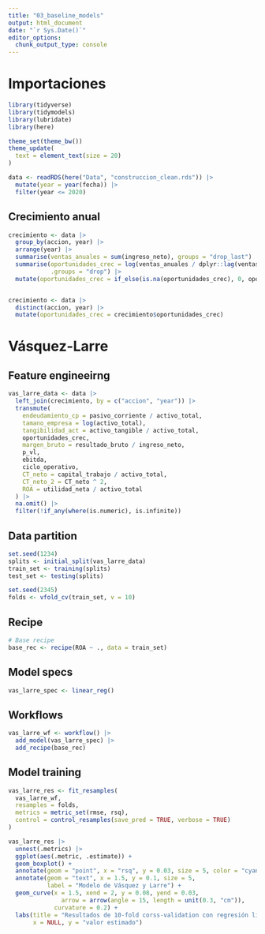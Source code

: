 ```yaml
---
title: "03_baseline_models"
output: html_document
date: "`r Sys.Date()`"
editor_options: 
  chunk_output_type: console
---
```


# Importaciones

```r
library(tidyverse)
library(tidymodels)
library(lubridate)
library(here)

theme_set(theme_bw())
theme_update(
  text = element_text(size = 20)
)

data <- readRDS(here("Data", "construccion_clean.rds")) |> 
  mutate(year = year(fecha)) |> 
  filter(year <= 2020)
```

## Crecimiento anual

```r
crecimiento <- data |> 
  group_by(accion, year) |> 
  arrange(year) |> 
  summarise(ventas_anuales = sum(ingreso_neto), groups = "drop_last") |> 
  summarise(oportunidades_crec = log(ventas_anuales / dplyr::lag(ventas_anuales)),
            .groups = "drop") |> 
  mutate(oportunidades_crec = if_else(is.na(oportunidades_crec), 0, oportunidades_crec))


crecimiento <- data |> 
  distinct(accion, year) |> 
  mutate(oportunidades_crec = crecimiento$oportunidades_crec)
```


# Vásquez-Larre 

## Feature engineeirng

```r
vas_larre_data <- data |> 
  left_join(crecimiento, by = c("accion", "year")) |> 
  transmute(
    endeudamiento_cp = pasivo_corriente / activo_total,
    tamano_empresa = log(activo_total),
    tangibilidad_act = activo_tangible / activo_total,
    oportunidades_crec,
    margen_bruto = resultado_bruto / ingreso_neto,
    p_vl,
    ebitda,
    ciclo_operativo,
    CT_neto = capital_trabajo / activo_total,
    CT_neto_2 = CT_neto ^ 2,
    ROA = utilidad_neta / activo_total
  ) |> 
  na.omit() |> 
  filter(!if_any(where(is.numeric), is.infinite))
```


## Data partition

```r
set.seed(1234)
splits <- initial_split(vas_larre_data)
train_set <- training(splits)
test_set <- testing(splits)

set.seed(2345)
folds <- vfold_cv(train_set, v = 10)
```

## Recipe

```r
# Base recipe
base_rec <- recipe(ROA ~ ., data = train_set)
```

## Model specs

```r
vas_larre_spec <- linear_reg()
```

## Workflows

```r
vas_larre_wf <- workflow() |> 
  add_model(vas_larre_spec) |> 
  add_recipe(base_rec)
```

## Model training

```r
vas_larre_res <- fit_resamples(
  vas_larre_wf,
  resamples = folds,
  metrics = metric_set(rmse, rsq),
  control = control_resamples(save_pred = TRUE, verbose = TRUE)
)

vas_larre_res |>
  unnest(.metrics) |> 
  ggplot(aes(.metric, .estimate)) +
  geom_boxplot() +
  annotate(geom = "point", x = "rsq", y = 0.03, size = 5, color = "cyan4") +
  annotate(geom = "text", x = 1.5, y = 0.1, size = 5,
           label = "Modelo de Vásquez y Larre") +
  geom_curve(x = 1.5, xend = 2, y = 0.08, yend = 0.03,
               arrow = arrow(angle = 15, length = unit(0.3, "cm")),
             curvature = 0.2) +
  labs(title = "Resultados de 10-fold corss-validation con regresión lineal",
       x = NULL, y = "valor estimado") 
```

